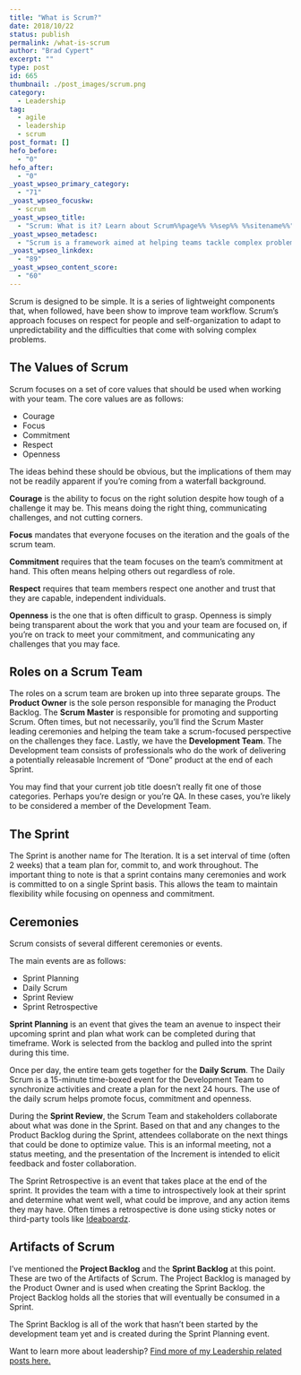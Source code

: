 ```yaml
---
title: "What is Scrum?"
date: 2018/10/22
status: publish
permalink: /what-is-scrum
author: "Brad Cypert"
excerpt: ""
type: post
id: 665
thumbnail: ./post_images/scrum.png
category:
  - Leadership
tag:
  - agile
  - leadership
  - scrum
post_format: []
hefo_before:
  - "0"
hefo_after:
  - "0"
_yoast_wpseo_primary_category:
  - "71"
_yoast_wpseo_focuskw:
  - scrum
_yoast_wpseo_title:
  - "Scrum: What is it? Learn about Scrum%%page%% %%sep%% %%sitename%%"
_yoast_wpseo_metadesc:
  - "Scrum is a framework aimed at helping teams tackle complex problems while creatively delivering high value products. Learn to use scrum to help your team succeed."
_yoast_wpseo_linkdex:
  - "89"
_yoast_wpseo_content_score:
  - "60"
---
```


Scrum is designed to be simple. It is a series of lightweight components that, when followed, have been show to improve team workflow. Scrum’s approach focuses on respect for people and self-organization to adapt to unpredictability and the difficulties that come with solving complex problems.

## The Values of Scrum

Scrum focuses on a set of core values that should be used when working with your team. The core values are as follows:

- Courage
- Focus
- Commitment
- Respect
- Openness

The ideas behind these should be obvious, but the implications of them may not be readily apparent if you’re coming from a waterfall background.

**Courage** is the ability to focus on the right solution despite how tough of a challenge it may be. This means doing the right thing, communicating challenges, and not cutting corners.

**Focus** mandates that everyone focuses on the iteration and the goals of the scrum team.

**Commitment** requires that the team focuses on the team’s commitment at hand. This often means helping others out regardless of role.

**Respect** requires that team members respect one another and trust that they are capable, independent individuals.

**Openness** is the one that is often difficult to grasp. Openness is simply being transparent about the work that you and your team are focused on, if you’re on track to meet your commitment, and communicating any challenges that you may face.

## Roles on a Scrum Team

The roles on a scrum team are broken up into three separate groups. The **Product Owner** is the sole person responsible for managing the Product Backlog. The **Scrum Master** is responsible for promoting and supporting Scrum. Often times, but not necessarily, you’ll find the Scrum Master leading ceremonies and helping the team take a scrum-focused perspective on the challenges they face. Lastly, we have the **Development Team**. The Development team consists of professionals who do the work of delivering a potentially releasable Increment of “Done” product at the end of each Sprint.

You may find that your current job title doesn’t really fit one of those categories. Perhaps you’re design or you’re QA. In these cases, you’re likely to be considered a member of the Development Team.

## The Sprint

The Sprint is another name for The Iteration. It is a set interval of time (often 2 weeks) that a team plan for, commit to, and work throughout. The important thing to note is that a sprint contains many ceremonies and work is committed to on a single Sprint basis. This allows the team to maintain flexibility while focusing on openness and commitment.

## Ceremonies

Scrum consists of several different ceremonies or events.

The main events are as follows:

- Sprint Planning
- Daily Scrum
- Sprint Review
- Sprint Retrospective

**Sprint Planning** is an event that gives the team an avenue to inspect their upcoming sprint and plan what work can be completed during that timeframe. Work is selected from the backlog and pulled into the sprint during this time.

Once per day, the entire team gets together for the **Daily Scrum**. The Daily Scrum is a 15-minute time-boxed event for the Development Team to synchronize activities and create a plan for the next 24 hours. The use of the daily scrum helps promote focus, commitment and openness.

During the **Sprint Review**, the Scrum Team and stakeholders collaborate about what was done in the Sprint. Based on that and any changes to the Product Backlog during the Sprint, attendees collaborate on the next things that could be done to optimize value. This is an informal meeting, not a status meeting, and the presentation of the Increment is intended to elicit feedback and foster collaboration.

The Sprint Retrospective is an event that takes place at the end of the sprint. It provides the team with a time to introspectively look at their sprint and determine what went well, what could be improve, and any action items they may have. Often times a retrospective is done using sticky notes or third-party tools like [Ideaboardz](http://www.ideaboardz.com/).

## Artifacts of Scrum

I’ve mentioned the **Project Backlog** and the **Sprint Backlog** at this point. These are two of the Artifacts of Scrum. The Project Backlog is managed by the Product Owner and is used when creating the Sprint Backlog. the Project Backlog holds all the stories that will eventually be consumed in a Sprint.

The Sprint Backlog is all of the work that hasn’t been started by the development team yet and is created during the Sprint Planning event.

Want to learn more about leadership? [Find more of my Leadership related posts here.](http://www.bradcypert.com/category/leadership/)
